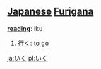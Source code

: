 == [[Japanese]] [[Furigana]] ==                             

'''[[reading]]''': iku

# [[行く]]: to [[go]]
[[ja:いく]]
[[pl:いく]]